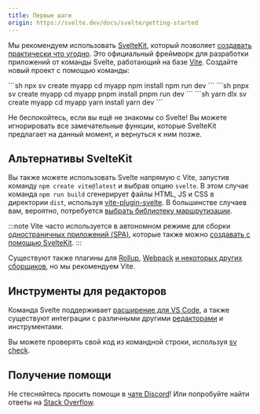 ```yaml
---
title: Первые шаги
origin: https://svelte.dev/docs/svelte/getting-started
---
```


Мы рекомендуем использовать [SvelteKit](https://svelte.dev/docs/kit), который позволяет [создавать практически что угодно](https://svelte.dev/docs/kit/project-types). Это официальный фреймворк для разработки приложений от команды Svelte, работающий на базе [Vite](https://vite.dev/). Создайте новый проект с помощью команды:


<Tabs syncKey="starlight-package-managers-pkg">
  <TabItem label="npm">
    ```sh
    npx sv create myapp
    cd myapp
    npm install
    npm run dev
    ```
  </TabItem>
  <TabItem label="pnpm">
    ```sh
    pnpx sv create myapp
    cd myapp
    pnpm install
    pnpm run dev
    ```
  </TabItem>
  <TabItem label="yarn">
    ```sh
    yarn dlx sv create myapp
    cd myapp
    yarn install
    yarn dev
    ```
  </TabItem>
</Tabs>

Не беспокойтесь, если вы ещё не знакомы со Svelte! Вы можете игнорировать все замечательные функции, которые SvelteKit предлагает на данный момент, и вернуться к ним позже.

## Альтернативы SvelteKit

Вы также можете использовать Svelte напрямую с Vite, запустив команду `npm create vite@latest` и выбрав опцию `svelte`. В этом случае команда `npm run build` сгенерирует файлы HTML, JS и CSS в директории `dist`, используя [vite-plugin-svelte](https://github.com/sveltejs/vite-plugin-svelte). В большинстве случаев вам, вероятно, потребуется [выбрать библиотеку маршрутизации](/misc/faq#есть-ли-роутер).

:::note
Vite часто используется в автономном режиме для сборки [одностраничных приложений (SPA)](https://svelte.dev/docs/kit/glossary#SPA), которые также можно [создавать с помощью SvelteKit](https://svelte.dev/docs/kit/single-page-apps).
:::

Существуют также плагины для [Rollup](https://github.com/sveltejs/rollup-plugin-svelte), [Webpack](https://github.com/sveltejs/svelte-loader) [и некоторых других сборщиков](https://sveltesociety.dev/packages?category=build-plugins), но мы рекомендуем Vite.

## Инструменты для редакторов

Команда Svelte поддерживает [расширение для VS Code](https://marketplace.visualstudio.com/items?itemName=svelte.svelte-vscode), а также существуют интеграции с различными другими [редакторами](https://sveltesociety.dev/resources#editor-support) и инструментами.

Вы можете проверять свой код из командной строки, используя [sv check](https://github.com/sveltejs/cli).

## Получение помощи

Не стесняйтесь просить помощи в [чате Discord](https://svelte.dev/chat)! Или попробуйте найти ответы на [Stack Overflow](https://stackoverflow.com/questions/tagged/svelte).
